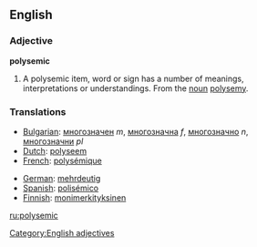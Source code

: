 ==English==
===Adjective===
'''polysemic'''
# A polysemic item, word or sign has a number of meanings, interpretations or understandings.  From the [[noun]] [[polysemy]].

===Translations===
{{top}}
*[[Bulgarian]]: [[многозначен]] ''m'', [[многозначна]] ''f'', [[многозначно]] ''n'', [[многозначни]] ''pl''
*[[Dutch]]: [[polyseem]]
*[[French]]: [[polysémique]]
{{mid}}
*[[German]]: [[mehrdeutig]]
*[[Spanish]]: [[polisémico]]
*[[Finnish]]: [[monimerkityksinen]]
{{bottom}}

[[Category:English adjectives]]

[[ru:polysemic]]